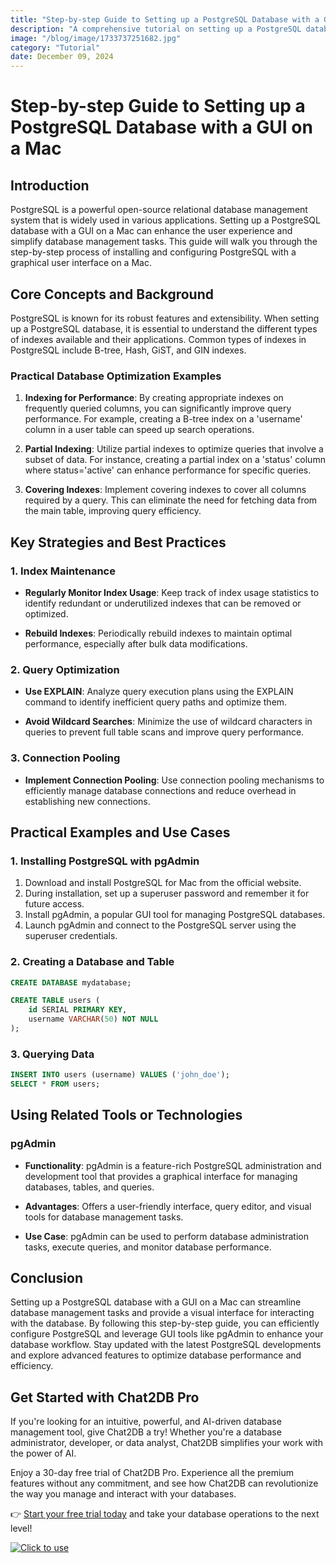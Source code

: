 ```yaml
---
title: "Step-by-step Guide to Setting up a PostgreSQL Database with a GUI on a Mac"
description: "A comprehensive tutorial on setting up a PostgreSQL database with a GUI on a Mac, covering installation, configuration, and usage."
image: "/blog/image/1733737251682.jpg"
category: "Tutorial"
date: December 09, 2024
---
```


# Step-by-step Guide to Setting up a PostgreSQL Database with a GUI on a Mac

## Introduction

PostgreSQL is a powerful open-source relational database management system that is widely used in various applications. Setting up a PostgreSQL database with a GUI on a Mac can enhance the user experience and simplify database management tasks. This guide will walk you through the step-by-step process of installing and configuring PostgreSQL with a graphical user interface on a Mac.

## Core Concepts and Background

PostgreSQL is known for its robust features and extensibility. When setting up a PostgreSQL database, it is essential to understand the different types of indexes available and their applications. Common types of indexes in PostgreSQL include B-tree, Hash, GiST, and GIN indexes.

### Practical Database Optimization Examples

1. **Indexing for Performance**: By creating appropriate indexes on frequently queried columns, you can significantly improve query performance. For example, creating a B-tree index on a 'username' column in a user table can speed up search operations.

2. **Partial Indexing**: Utilize partial indexes to optimize queries that involve a subset of data. For instance, creating a partial index on a 'status' column where status='active' can enhance performance for specific queries.

3. **Covering Indexes**: Implement covering indexes to cover all columns required by a query. This can eliminate the need for fetching data from the main table, improving query efficiency.

## Key Strategies and Best Practices

### 1. Index Maintenance

- **Regularly Monitor Index Usage**: Keep track of index usage statistics to identify redundant or underutilized indexes that can be removed or optimized.

- **Rebuild Indexes**: Periodically rebuild indexes to maintain optimal performance, especially after bulk data modifications.

### 2. Query Optimization

- **Use EXPLAIN**: Analyze query execution plans using the EXPLAIN command to identify inefficient query paths and optimize them.

- **Avoid Wildcard Searches**: Minimize the use of wildcard characters in queries to prevent full table scans and improve query performance.

### 3. Connection Pooling

- **Implement Connection Pooling**: Use connection pooling mechanisms to efficiently manage database connections and reduce overhead in establishing new connections.

## Practical Examples and Use Cases

### 1. Installing PostgreSQL with pgAdmin

1. Download and install PostgreSQL for Mac from the official website.
2. During installation, set up a superuser password and remember it for future access.
3. Install pgAdmin, a popular GUI tool for managing PostgreSQL databases.
4. Launch pgAdmin and connect to the PostgreSQL server using the superuser credentials.

### 2. Creating a Database and Table

```sql
CREATE DATABASE mydatabase;

CREATE TABLE users (
    id SERIAL PRIMARY KEY,
    username VARCHAR(50) NOT NULL
);
```

### 3. Querying Data

```sql
INSERT INTO users (username) VALUES ('john_doe');
SELECT * FROM users;
```

## Using Related Tools or Technologies

### pgAdmin

- **Functionality**: pgAdmin is a feature-rich PostgreSQL administration and development tool that provides a graphical interface for managing databases, tables, and queries.

- **Advantages**: Offers a user-friendly interface, query editor, and visual tools for database management tasks.

- **Use Case**: pgAdmin can be used to perform database administration tasks, execute queries, and monitor database performance.

## Conclusion

Setting up a PostgreSQL database with a GUI on a Mac can streamline database management tasks and provide a visual interface for interacting with the database. By following this step-by-step guide, you can efficiently configure PostgreSQL and leverage GUI tools like pgAdmin to enhance your database workflow. Stay updated with the latest PostgreSQL developments and explore advanced features to optimize database performance and efficiency.

## Get Started with Chat2DB Pro

If you're looking for an intuitive, powerful, and AI-driven database management tool, give Chat2DB a try! Whether you're a database administrator, developer, or data analyst, Chat2DB simplifies your work with the power of AI.

Enjoy a 30-day free trial of Chat2DB Pro. Experience all the premium features without any commitment, and see how Chat2DB can revolutionize the way you manage and interact with your databases.

👉 [Start your free trial today](https://chat2db.ai/pricing) and take your database operations to the next level!


[![Click to use](/image/blog/bg/chat2db.jpg)](https://chat2db.ai/)
